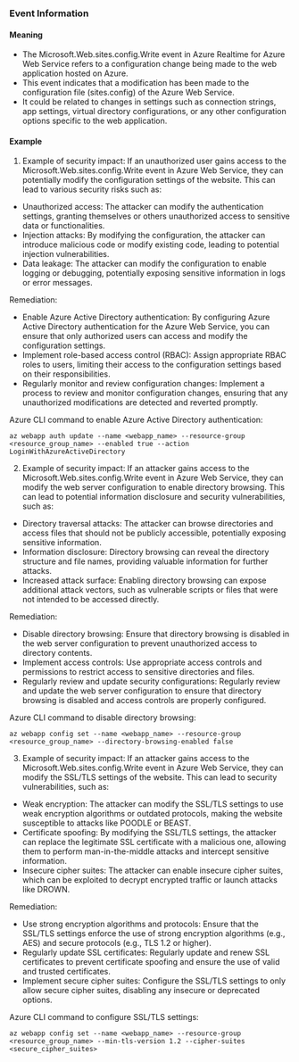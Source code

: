 
### Event Information

#### Meaning

- The Microsoft.Web.sites.config.Write event in Azure Realtime for Azure Web Service refers to a configuration change being made to the web application hosted on Azure.
- This event indicates that a modification has been made to the configuration file (sites.config) of the Azure Web Service.
- It could be related to changes in settings such as connection strings, app settings, virtual directory configurations, or any other configuration options specific to the web application.

#### Example

1. Example of security impact: If an unauthorized user gains access to the Microsoft.Web.sites.config.Write event in Azure Web Service, they can potentially modify the configuration settings of the website. This can lead to various security risks such as:

- Unauthorized access: The attacker can modify the authentication settings, granting themselves or others unauthorized access to sensitive data or functionalities.
- Injection attacks: By modifying the configuration, the attacker can introduce malicious code or modify existing code, leading to potential injection vulnerabilities.
- Data leakage: The attacker can modify the configuration to enable logging or debugging, potentially exposing sensitive information in logs or error messages.

Remediation:
- Enable Azure Active Directory authentication: By configuring Azure Active Directory authentication for the Azure Web Service, you can ensure that only authorized users can access and modify the configuration settings.
- Implement role-based access control (RBAC): Assign appropriate RBAC roles to users, limiting their access to the configuration settings based on their responsibilities.
- Regularly monitor and review configuration changes: Implement a process to review and monitor configuration changes, ensuring that any unauthorized modifications are detected and reverted promptly.

Azure CLI command to enable Azure Active Directory authentication:
```
az webapp auth update --name <webapp_name> --resource-group <resource_group_name> --enabled true --action LoginWithAzureActiveDirectory
```

2. Example of security impact: If an attacker gains access to the Microsoft.Web.sites.config.Write event in Azure Web Service, they can modify the web server configuration to enable directory browsing. This can lead to potential information disclosure and security vulnerabilities, such as:

- Directory traversal attacks: The attacker can browse directories and access files that should not be publicly accessible, potentially exposing sensitive information.
- Information disclosure: Directory browsing can reveal the directory structure and file names, providing valuable information for further attacks.
- Increased attack surface: Enabling directory browsing can expose additional attack vectors, such as vulnerable scripts or files that were not intended to be accessed directly.

Remediation:
- Disable directory browsing: Ensure that directory browsing is disabled in the web server configuration to prevent unauthorized access to directory contents.
- Implement access controls: Use appropriate access controls and permissions to restrict access to sensitive directories and files.
- Regularly review and update security configurations: Regularly review and update the web server configuration to ensure that directory browsing is disabled and access controls are properly configured.

Azure CLI command to disable directory browsing:
```
az webapp config set --name <webapp_name> --resource-group <resource_group_name> --directory-browsing-enabled false
```

3. Example of security impact: If an attacker gains access to the Microsoft.Web.sites.config.Write event in Azure Web Service, they can modify the SSL/TLS settings of the website. This can lead to security vulnerabilities, such as:

- Weak encryption: The attacker can modify the SSL/TLS settings to use weak encryption algorithms or outdated protocols, making the website susceptible to attacks like POODLE or BEAST.
- Certificate spoofing: By modifying the SSL/TLS settings, the attacker can replace the legitimate SSL certificate with a malicious one, allowing them to perform man-in-the-middle attacks and intercept sensitive information.
- Insecure cipher suites: The attacker can enable insecure cipher suites, which can be exploited to decrypt encrypted traffic or launch attacks like DROWN.

Remediation:
- Use strong encryption algorithms and protocols: Ensure that the SSL/TLS settings enforce the use of strong encryption algorithms (e.g., AES) and secure protocols (e.g., TLS 1.2 or higher).
- Regularly update SSL certificates: Regularly update and renew SSL certificates to prevent certificate spoofing and ensure the use of valid and trusted certificates.
- Implement secure cipher suites: Configure the SSL/TLS settings to only allow secure cipher suites, disabling any insecure or deprecated options.

Azure CLI command to configure SSL/TLS settings:
```
az webapp config set --name <webapp_name> --resource-group <resource_group_name> --min-tls-version 1.2 --cipher-suites <secure_cipher_suites>
```

